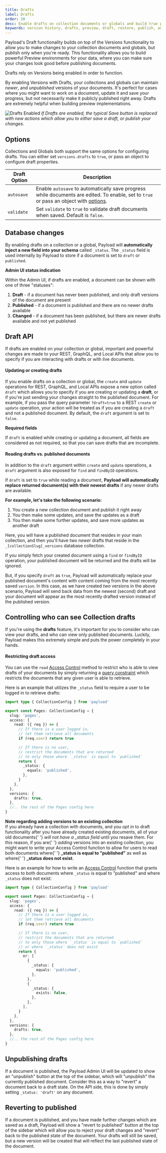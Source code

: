 ```yaml
---
title: Drafts
label: Drafts
order: 20
desc: Enable drafts on collection documents or globals and build true preview environments for your data.
keywords: version history, drafts, preview, draft, restore, publish, autosave, Content Management System, cms, headless, javascript, node, react, nextjs
---
```


Payload's Draft functionality builds on top of the Versions functionality to allow you to make changes to your collection documents and globals, but publish only when you're ready. This functionality allows you to build powerful Preview environments for your data, where you can make sure your changes look good before publishing documents.

<Banner type="warning">Drafts rely on Versions being enabled in order to function.</Banner>

By enabling Versions with Drafts, your collections and globals can maintain _newer_, and _unpublished_ versions of your documents. It's perfect for cases where you might want to work on a document, update it and save your progress, but not necessarily make it publicly published right away. Drafts are extremely helpful when building preview implementations.

![Drafts Enabled](/images/docs/drafts-enabled.png)
_If Drafts are enabled, the typical Save button is replaced with new actions which allow you to either save a draft, or publish your changes._

## Options

Collections and Globals both support the same options for configuring drafts. You can either set `versions.drafts` to `true`, or pass an object to configure draft properties.

| Draft Option | Description                                                                                                                                                      |
| ------------ | ---------------------------------------------------------------------------------------------------------------------------------------------------------------- |
| `autosave`   | Enable `autosave` to automatically save progress while documents are edited. To enable, set to `true` or pass an object with [options](/docs/versions/autosave). |
| `validate`   | Set `validate` to `true` to validate draft documents when saved. Default is `false`.                                                                             |

## Database changes

By enabling drafts on a collection or a global, Payload will <strong>automatically inject a new field into your schema</strong> called `_status`. The `_status` field is used internally by Payload to store if a document is set to `draft` or `published`.

**Admin UI status indication**

Within the Admin UI, if drafts are enabled, a document can be shown with one of three "statuses":

1. <strong>Draft</strong> - if a document has never been published, and only draft versions of the document
   are present
1. <strong>Published</strong> - if a document is published and there are no newer drafts available
1. <strong>Changed</strong> - if a document has been published, but there are newer drafts available
   and not yet published

## Draft API

<Banner type="success">
  If drafts are enabled on your collection or global, important and powerful changes are made to
  your REST, GraphQL, and Local APIs that allow you to specify if you are interacting with drafts or
  with live documents.
</Banner>

#### Updating or creating drafts

If you enable drafts on a collection or global, the `create` and `update` operations for REST, GraphQL, and Local APIs expose a new option called `draft` which allows you to specify if you are creating or updating a <strong>draft</strong>, or if you're just sending your changes straight to the published document. For example, if you pass the query parameter `?draft=true` to a REST `create` or `update` operation, your action will be treated as if you are creating a `draft` and not a published document. By default, the `draft` argument is set to `false`.

**Required fields**

If `draft` is enabled while creating or updating a document, all fields are considered as not required, so that you can save drafts that are incomplete.

#### Reading drafts vs. published documents

In addition to the `draft` argument within `create` and `update` operations, a `draft` argument is also exposed for `find` and `findByID` operations.

If `draft` is set to `true` while reading a document, <strong>Payload will automatically replace returned document(s) with their newest drafts</strong> if any newer drafts are available.

<strong>For example, let's take the following scenario:</strong>

1. You create a new collection document and publish it right away
1. You then make some updates, and save the updates as a draft
1. You then make some further updates, and save more updates as another draft

Here, you will have a published document that resides in your main collection, and then you'll have two _newer_ drafts that reside in the `_[collectionSlug]_versions` database collection.

If you simply fetch your created document using a `find` or `findByID` operation, your published document will be returned and the drafts will be ignored.

But, if you specify `draft` as `true`, Payload will automatically replace your published document's content with content coming from the most recently saved `version`. In this case, as we have created _two_ versions in the above scenario, Payload will send back data from the newest (second) draft and your document will appear as the most recently drafted version instead of the published version.

## Controlling who can see Collection drafts

<Banner type="warning">
  If you're using the <strong>drafts</strong> feature, it's important for you to consider who can
  view your drafts, and who can view only published documents. Luckily, Payload makes this extremely
  simple and puts the power completely in your hands.
</Banner>

#### Restricting draft access

You can use the `read` [Access Control](../access-control/collections#read) method to restrict who is able to view drafts of your documents by simply returning a [query constraint](/docs/queries/overview) which restricts the documents that any given user is able to retrieve.

Here is an example that utilizes the `_status` field to require a user to be logged in to retrieve drafts:

```ts
import type { CollectionConfig } from 'payload'

export const Pages: CollectionConfig = {
  slug: 'pages',
  access: {
    read: ({ req }) => {
      // If there is a user logged in,
      // let them retrieve all documents
      if (req.user) return true

      // If there is no user,
      // restrict the documents that are returned
      // to only those where `_status` is equal to `published`
      return {
        _status: {
          equals: 'published',
        },
      }
    },
  },
  versions: {
    drafts: true,
  },
  //.. the rest of the Pages config here
}
```

<Banner type="warning">
  <strong>Note regarding adding versions to an existing collection</strong>
  <br />
  If you already have a collection with documents, and you <em>opt in</em> to draft functionality
  after you have already created existing documents, all of your old documents{' '}
  <em>will not have a _status field</em> until you resave them. For this reason, if you are{' '}
  <em>adding</em> versions into an existing collection, you might want to write your Access Control
  function to allow for users to read both documents where{' '}
  <strong>_status is equal to "published"</strong> as well as where{' '}
  <strong>_status does not exist</strong>.
</Banner>

Here is an example for how to write an [Access Control](../access-control/overview) function that grants access to both documents where `_status` is equal to "published" and where `_status` does not exist:

```ts
import type { CollectionConfig } from 'payload'

export const Pages: CollectionConfig = {
  slug: 'pages',
  access: {
    read: ({ req }) => {
      // If there is a user logged in,
      // let them retrieve all documents
      if (req.user) return true

      // If there is no user,
      // restrict the documents that are returned
      // to only those where `_status` is equal to `published`
      // or where `_status` does not exist
      return {
        or: [
          {
            _status: {
              equals: 'published',
            },
          },
          {
            _status: {
              exists: false,
            },
          },
        ],
      }
    },
  },
  versions: {
    drafts: true,
  },
  //.. the rest of the Pages config here
}
```

## Unpublishing drafts

If a document is published, the Payload Admin UI will be updated to show an "unpublish" button at the top of the sidebar, which will "unpublish" the currently published document. Consider this as a way to "revert" a document back to a draft state. On the API side, this is done by simply setting `_status: 'draft'` on any document.

## Reverting to published

If a document is published, and you have made further changes which are saved as a draft, Payload will show a "revert to published" button at the top of the sidebar which will allow you to reject your draft changes and "revert" back to the published state of the document. Your drafts will still be saved, but a new version will be created that will reflect the last published state of the document.
